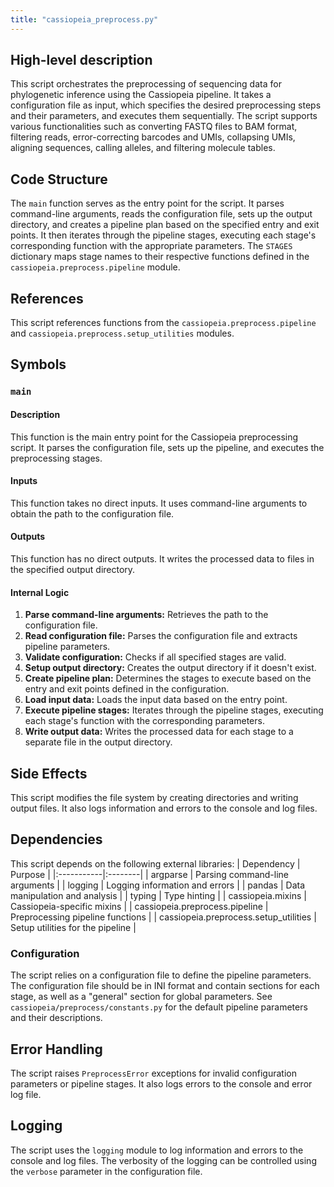 ```yaml
---
title: "cassiopeia_preprocess.py"
---
```


## High-level description
This script orchestrates the preprocessing of sequencing data for phylogenetic inference using the Cassiopeia pipeline. It takes a configuration file as input, which specifies the desired preprocessing steps and their parameters, and executes them sequentially. The script supports various functionalities such as converting FASTQ files to BAM format, filtering reads, error-correcting barcodes and UMIs, collapsing UMIs, aligning sequences, calling alleles, and filtering molecule tables.

## Code Structure
The `main` function serves as the entry point for the script. It parses command-line arguments, reads the configuration file, sets up the output directory, and creates a pipeline plan based on the specified entry and exit points. It then iterates through the pipeline stages, executing each stage's corresponding function with the appropriate parameters. The `STAGES` dictionary maps stage names to their respective functions defined in the `cassiopeia.preprocess.pipeline` module.

## References
This script references functions from the `cassiopeia.preprocess.pipeline` and `cassiopeia.preprocess.setup_utilities` modules.

## Symbols
### `main`
#### Description
This function is the main entry point for the Cassiopeia preprocessing script. It parses the configuration file, sets up the pipeline, and executes the preprocessing stages.

#### Inputs
This function takes no direct inputs. It uses command-line arguments to obtain the path to the configuration file.

#### Outputs
This function has no direct outputs. It writes the processed data to files in the specified output directory.

#### Internal Logic
1. **Parse command-line arguments:** Retrieves the path to the configuration file.
2. **Read configuration file:** Parses the configuration file and extracts pipeline parameters.
3. **Validate configuration:** Checks if all specified stages are valid.
4. **Setup output directory:** Creates the output directory if it doesn't exist.
5. **Create pipeline plan:** Determines the stages to execute based on the entry and exit points defined in the configuration.
6. **Load input data:** Loads the input data based on the entry point.
7. **Execute pipeline stages:** Iterates through the pipeline stages, executing each stage's function with the corresponding parameters.
8. **Write output data:** Writes the processed data for each stage to a separate file in the output directory.

## Side Effects
This script modifies the file system by creating directories and writing output files. It also logs information and errors to the console and log files.

## Dependencies
This script depends on the following external libraries:
| Dependency | Purpose |
|:-----------|:--------|
| argparse | Parsing command-line arguments |
| logging | Logging information and errors |
| pandas | Data manipulation and analysis |
| typing | Type hinting |
| cassiopeia.mixins | Cassiopeia-specific mixins |
| cassiopeia.preprocess.pipeline | Preprocessing pipeline functions |
| cassiopeia.preprocess.setup_utilities | Setup utilities for the pipeline |

### Configuration
The script relies on a configuration file to define the pipeline parameters. The configuration file should be in INI format and contain sections for each stage, as well as a "general" section for global parameters. See `cassiopeia/preprocess/constants.py` for the default pipeline parameters and their descriptions.

## Error Handling
The script raises `PreprocessError` exceptions for invalid configuration parameters or pipeline stages. It also logs errors to the console and error log file.

## Logging
The script uses the `logging` module to log information and errors to the console and log files. The verbosity of the logging can be controlled using the `verbose` parameter in the configuration file.
